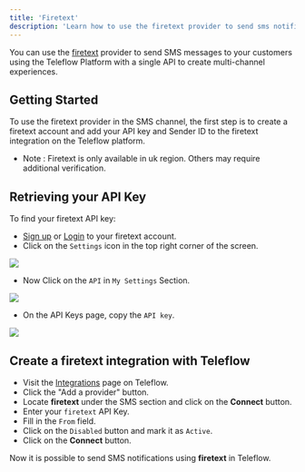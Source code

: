 ```yaml
---
title: 'Firetext'
description: 'Learn how to use the firetext provider to send sms notifications using Teleflow'
---
```


You can use the [firetext](https://www.firetext.co.uk) provider to send SMS messages to your customers using the Teleflow Platform with a single API to create multi-channel experiences.

## Getting Started

To use the firetext provider in the SMS channel, the first step is to create a firetext account and add your API key and Sender ID to the firetext integration on the Teleflow platform.
- Note : Firetext is only available in uk region. Others may require additional verification.


## Retrieving your API Key

To find your firetext API key:

- [Sign up](https://app.firetext.co.uk/signup) or [Login](https://app.firetext.co.uk/) to your firetext account.
- Click on the `Settings` icon in the top right corner of the screen.
<Frame caption="Click on the Settings icon in the top right corner of the screen"><img src="/images/channels-and-providers/sms/firetext/step_01.png" /> </Frame>

- Now Click on the `API` in `My Settings` Section.
<Frame caption="Now Click on the API in My Settings Section"><img src="/images/channels-and-providers/sms/firetext/step_02.png" /> </Frame>

- On the API Keys page, copy the `API key`.
<Frame caption="On the API Keys page, copy the API key"><img src="/images/channels-and-providers/sms/firetext/step_03.png" /> </Frame>


## Create a firetext integration with Teleflow

- Visit the [Integrations](https://web.teleflow.khulnasoft.com/integrations?utm_campaign=docs-sms-firetxt) page on Teleflow.
- Click the "Add a provider" button.
- Locate **firetext** under the SMS section and click on the **Connect** button.
- Enter your `firetext` API Key.
- Fill in the `From` field.
- Click on the `Disabled` button and mark it as `Active`.
- Click on the **Connect** button.

Now it is possible to send SMS notifications using **firetext** in Teleflow.
